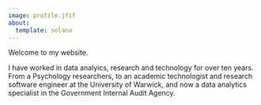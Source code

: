 ```yaml
---
image: profile.jfif
about:
  template: solana
---
```


Welcome to my website.

I have worked in data analyics, research and technology for over ten years. From a Psychology researchers, to an academic technologist and research software engineer at the University of Warwick, and now a data analytics specialist in the Government Internal Audit Agency.